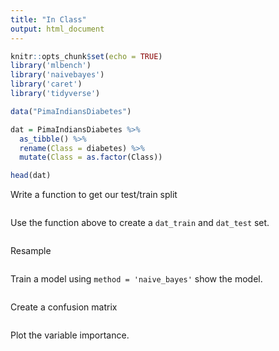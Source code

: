 ```yaml
---
title: "In Class"
output: html_document
---
```


```r
knitr::opts_chunk$set(echo = TRUE)
library('mlbench')
library('naivebayes')
library('caret')
library('tidyverse')

data("PimaIndiansDiabetes")

dat = PimaIndiansDiabetes %>% 
  as_tibble() %>%
  rename(Class = diabetes) %>%
  mutate(Class = as.factor(Class))

head(dat)
```


Write a function to get our test/train split
```r

```


Use the function above to create a `dat_train` and `dat_test` set.
```r

```

Resample
```r

```


Train a model using `method = 'naive_bayes'` show the model.
```r

```

Create a confusion matrix
```r

```

Plot the variable importance.
```r

```

